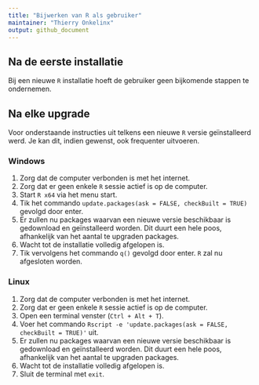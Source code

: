 ```yaml
---
title: "Bijwerken van R als gebruiker"
maintainer: "Thierry Onkelinx"
output: github_document
---
```


## Na de eerste installatie

Bij een nieuwe `R` installatie hoeft de gebruiker geen bijkomende stappen te ondernemen.

## Na elke upgrade

Voor onderstaande instructies uit telkens een nieuwe `R` versie geïnstalleerd werd. Je kan dit, indien gewenst, ook frequenter uitvoeren.

### Windows

1. Zorg dat de computer verbonden is met het internet.
1. Zorg dat er geen enkele `R` sessie actief is op de computer.
1. Start `R x64` via het menu start.
1. Tik het commando `update.packages(ask = FALSE, checkBuilt = TRUE)` gevolgd door enter.
1. Er zullen nu packages waarvan een nieuwe versie beschikbaar is gedownload en geïnstalleerd worden. Dit duurt een hele poos, afhankelijk van het aantal te upgraden packages.
1. Wacht tot de installatie volledig afgelopen is.
1. Tik vervolgens het commando `q()` gevolgd door enter. `R` zal nu afgesloten worden.

### Linux

1. Zorg dat de computer verbonden is met het internet.
1. Zorg dat er geen enkele `R` sessie actief is op de computer.
1. Open een terminal venster (`Ctrl + Alt + T`).
1. Voer het commando `Rscript -e 'update.packages(ask = FALSE, checkBuilt = TRUE)'` uit.
1. Er zullen nu packages waarvan een nieuwe versie beschikbaar is gedownload en geïnstalleerd worden. Dit duurt een hele poos, afhankelijk van het aantal te upgraden packages.
1. Wacht tot de installatie volledig afgelopen is.
1. Sluit de terminal met `exit`.
